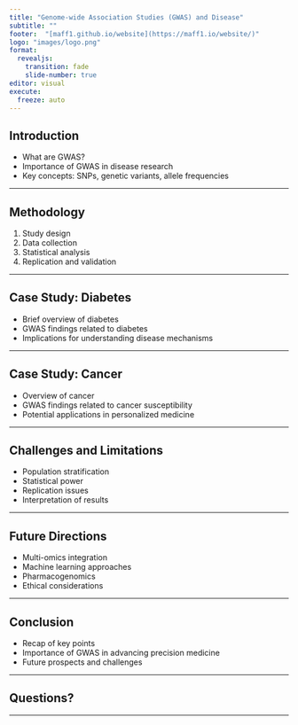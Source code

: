 ```yaml
---
title: "Genome-wide Association Studies (GWAS) and Disease"
subtitle: ""
footer:  "[maff1.github.io/website](https://maff1.io/website/)"
logo: "images/logo.png"
format: 
  revealjs: 
    transition: fade
    slide-number: true
editor: visual
execute:
  freeze: auto
---
```


## Introduction

- What are GWAS?
- Importance of GWAS in disease research
- Key concepts: SNPs, genetic variants, allele frequencies

---

## Methodology

1. Study design
2. Data collection
3. Statistical analysis
4. Replication and validation

---

## Case Study: Diabetes

- Brief overview of diabetes
- GWAS findings related to diabetes
- Implications for understanding disease mechanisms

---

## Case Study: Cancer

- Overview of cancer
- GWAS findings related to cancer susceptibility
- Potential applications in personalized medicine

---

## Challenges and Limitations

- Population stratification
- Statistical power
- Replication issues
- Interpretation of results

---

## Future Directions

- Multi-omics integration
- Machine learning approaches
- Pharmacogenomics
- Ethical considerations

---

## Conclusion

- Recap of key points
- Importance of GWAS in advancing precision medicine
- Future prospects and challenges

---

## Questions?

---